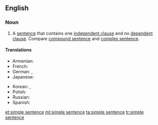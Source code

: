 ==English==

===Noun===
{{en-noun}}

# {{context|grammar|lang=en}} A [[sentence]] that contains one [[independent clause]] and no [[dependent clause]]. Compare [[compound sentence]] and [[complex sentence]].

====Translations====
{{trans-top|sentence containing one independent clause and no dependent clause}}
* Armenian: {{t|hy|պարզ նախադասություն|tr=parz naxadasut’yun}}
* French: {{t+|fr|phrase simple|f}}
* German: {{t+|de|einfacher Satz|m}}, {{t+|de|Satzgefüge|n}}
* Japanese: {{t|ja|単文|tr=tanbun|sc=Jpan}}
{{trans-mid}}
* Korean: {{t+|ko|단문|sc=Kore}}, {{t|ko|단순문|sc=Kore}}
* Polish: {{t|pl|zdanie pojedyncze|n}}
* Russian: {{t|ru|простое предложе́ние|n|sc=Cyrl}}
* Spanish: {{t+|es|oración simple|f}}
{{trans-bottom}}

[[et:simple sentence]]
[[ml:simple sentence]]
[[ta:simple sentence]]
[[tr:simple sentence]]